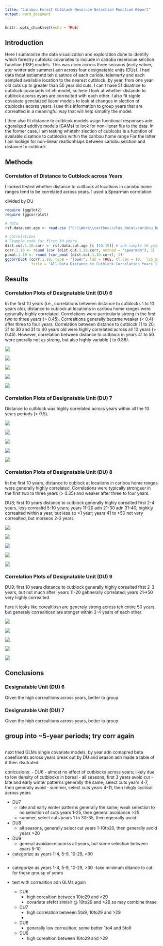 ```yaml
---
title: "Caribou Forest Cutblock Resoruce Selection Function Report"
output: word_document
---
```


```r
knitr::opts_chunk$set(echo = TRUE)

```

## Introduction
Here I summarize the data visualization and exploration done to identify which forestry cutblokc covariates to include in cairobu reserocue selction fucntion (RSF) models. This was doen across three seasons (early witner, ater winter adn summer) adn across four designatable units (DUs). I had data thqat estiametd teh disatnce of each cariobu telemerty and each sampled available location to the nearest cutblock, by year, from one year old cuts up to greater than 50 year old cuts. I can't have 51 disatnce to cutblock covariaets int eh model, so here I look at whether distande to cublcok acorss eyars are correalted with each other. I also fit signle covairate genelaized lieanr models to look at changes in slection of ctublocks acorss years. I use this information to group years that are correalted in a meaningful way that will help simplify the model. 

I then also fit distance to cutblcok models usign  fucntional responses adn egeralized addtive models (GAMs) to look for non-lienar fits to the data. In the former case, I am testing whetehr slection of cublcoks is a fucntion of available disatnce to cutblocks within the caribou home range For the latter I am lookign for non-linear realtionhsips between cariobu selction and distance to cutblock.  

## Methods

### Correlation of Distance to Cutblock across Years
I looked tested whether distance to cutlbock at locations in cariobu home ranges tend to be correlated across years. I used a Spearman correlation 

divided by DU

```r
require (ggplot2)
require (ggcorrplot)

# data
rsf.data.cut.age <- read.csv ("C:\\Work\\caribou\\clus_data\\caribou_habitat_model\\rsf_data_cutblock_age.csv")

# Correlations
# Example code for first 10 years
dist.cut.1.10.corr <- rsf.data.cut.age [c (10:19)] # sub-sample 10 year periods
corr.1.10 <- round (cor (dist.cut.1.10.corr, method = "spearman"), 3)
p.mat.1.10 <- round (cor_pmat (dist.cut.1.10.corr), 2)
ggcorrplot (corr.1.10, type = "lower", lab = TRUE, tl.cex = 10,  lab_size = 3,
            title = "All Data Distance to Cutblock Correlation Years 1 to 10")
```

## Results
### Correlation Plots of Designatable Unit (DU) 6
In the first 10 years (i.e., correlations between distance to cutblocks 1 to 10 years old), distance to cublock at locations in caribou home ranges were generally highly correlated. Correlations were particularly strong in the first two to three years (\rho > 0.45). Correaltions generally became weaker (\rho < 0.4) after three to four years. Correlation between distance to cutblock 11 to 20, 21 to 30 and 31 to 40 years old were highly correlated across all 10 years (\rho > 0.45). However, correlation between distance to cutblock in years 41 to 50 were gnerally not as strong, but also highly variable (\rho -0.07 to 0.86). 

![](C:/Work/caribou/clus_github/R/caribou_habitat/plots/plot_dist_cut_corr_1_10_du6.png)

![](C:/Work/caribou/clus_github/R/caribou_habitat/plots/plot_dist_cut_corr_11_20_du6.png)

![](C:/Work/caribou/clus_github/R/caribou_habitat/plots/plot_dist_cut_corr_21_30_du6.png)

![](C:/Work/caribou/clus_github/R/caribou_habitat/plots/plot_dist_cut_corr_31_40_du6.png)

![](C:/Work/caribou/clus_github/R/caribou_habitat/plots/plot_dist_cut_corr_41_50_du6.png)

### Correlation Plots of Designatable Unit (DU) 7
Distance to cutblock was highly correlated across years within all the 10 years periods (\rho > 0.5). 

![](C:/Work/caribou/clus_github/R/caribou_habitat/plots/plot_dist_cut_corr_1_10_du7.png)

![](C:/Work/caribou/clus_github/R/caribou_habitat/plots/plot_dist_cut_corr_11_20_du7.png)

![](C:/Work/caribou/clus_github/R/caribou_habitat/plots/plot_dist_cut_corr_21_30_du7.png)

![](C:/Work/caribou/clus_github/R/caribou_habitat/plots/plot_dist_cut_corr_31_40_du7.png)

![](C:/Work/caribou/clus_github/R/caribou_habitat/plots/plot_dist_cut_corr_41_50_du7.png)

### Correlation Plots of Designatable Unit (DU) 8
In the first 10 years, distance to cublock at locations in caribou home ranges were generally highly correlated. Correlations were typically strongeer in the first two to three years (\rho > 0.35) and weaker after three to four years.








DU8; first 10 years distance to cutblock generally highly corealted first 2-4 years, less correaltd 5-10 years; years 11-20 adn 21-30 adn 31-40, highkly correalted within a year, but less so >1 year; years 41 to >50 not very correalted, but morseos 2-3 years


![](C:/Work/caribou/clus_github/R/caribou_habitat/plots/plot_dist_cut_corr_1_10_du8.png)

![](C:/Work/caribou/clus_github/R/caribou_habitat/plots/plot_dist_cut_corr_11_20_du8.png)

![](C:/Work/caribou/clus_github/R/caribou_habitat/plots/plot_dist_cut_corr_21_30_du8.png)

![](C:/Work/caribou/clus_github/R/caribou_habitat/plots/plot_dist_cut_corr_31_40_du8.png)

![](C:/Work/caribou/clus_github/R/caribou_habitat/plots/plot_dist_cut_corr_41_50_du8.png)



### Correlation Plots of Designatable Unit (DU) 9


DU9; first 10 years distance to cutblock generally highly corealted first 2-3 years, but not much after; years 11-20 gebnerally correlated; years 21->50 very highly correalted 

here it looks like corealtiosn are generaly strong across teh entire 50 years, but generaly correaltiosn are stonger within 3-4 years of each other. 



![](C:/Work/caribou/clus_github/R/caribou_habitat/plots/plot_dist_cut_corr_1_10_du9.png)

![](C:/Work/caribou/clus_github/R/caribou_habitat/plots/plot_dist_cut_corr_11_20_du9.png)

![](C:/Work/caribou/clus_github/R/caribou_habitat/plots/plot_dist_cut_corr_21_30_du9.png)

![](C:/Work/caribou/clus_github/R/caribou_habitat/plots/plot_dist_cut_corr_31_40_du9.png)

![](C:/Work/caribou/clus_github/R/caribou_habitat/plots/plot_dist_cut_corr_41_50_du9.png)









## Conclusions
### Designatable Unit (DU) 6
Given the high correaltions across years, better to group



### Designatable Unit (DU) 7
Given the high correaltions across years, better to group





## group into ~5-year periods; try corr again ##
```r

```





next tried GLMs
single covariate models, by year adn comapred beta coeeficents across years
break out by DU and season adn made a table of it then illsutrated

conlcusions:
- DU6
    - almost no effect of cutblocks across years; likely due to low density of cutblocks in boreal
    - all seasons, first 3 years avoid cut
    - late and early winter patterns generally the same; select cuts years 4-7, then generally avoid
    - summer, select cuts years 4-11, then hihgly cyclical across years 

- DU7
    - late and early winter patterns generally the same; weak selection to no selection of cuts 
      years 1-25, then general avoidance >25
    - summer, select cuts years 1 to 30-35, then egenrally avoid

- DU8
  - all seasons, generally select cut years 1-10to20, then generally avoid years >20
  
- DU9
  - general avoidance acorss all years, but some selection between eyars 5-10
  
  
- categorize as years 1-4, 5-9, 10-29, >30

```r

```

- categorize as years 1-4, 5-9, 10-29, >30
  -take minimum ditance to cut for these grousp of years


- test with correaltion adn GLMs again
  - DU6
      - high corealtion between 10to29 and >29
      - covariate efefct simialr @ 10to29 and >29 so may  combine these
  
  - DU7
      - high correlation between 5to9, 10to29 and >29 
      - 
      
  - DU8
      - generally low correaltion; some better 1to4 and 5to9
      
  - DU9
      - high corealtion between 10to29 and >29




